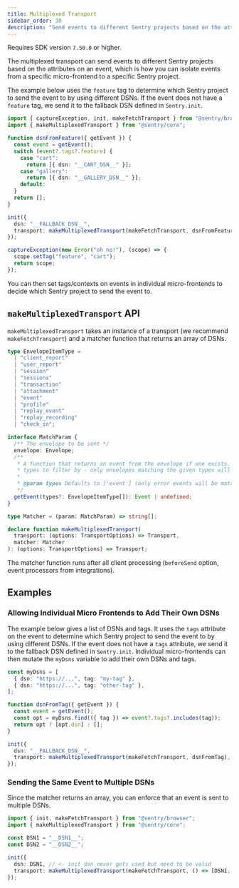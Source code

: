 ```yaml
---
title: Multiplexed Transport
sidebar_order: 30
description: "Send events to different Sentry projects based on the attributes on an event."
---
```


Requires SDK version `7.50.0` or higher.

The multiplexed transport can send events to different Sentry projects based on the attributes on an event, which is how you can isolate events from a specific micro-frontend to a specific Sentry project.

The example below uses the `feature` tag to determine which Sentry project to send the event to by using different DSNs. If the event does not have a `feature` tag, we send it to the fallback DSN defined in `Sentry.init`.

```typescript
import { captureException, init, makeFetchTransport } from "@sentry/browser";
import { makeMultiplexedTransport } from "@sentry/core";

function dsnFromFeature({ getEvent }) {
  const event = getEvent();
  switch (event?.tags?.feature) {
    case "cart":
      return [{ dsn: "__CART_DSN__" }];
    case "gallery":
      return [{ dsn: "__GALLERY_DSN__" }];
    default:
  }
  return [];
}

init({
  dsn: "__FALLBACK_DSN__",
  transport: makeMultiplexedTransport(makeFetchTransport, dsnFromFeature),
});

captureException(new Error("oh no!"), (scope) => {
  scope.setTag("feature", "cart");
  return scope;
});
```

You can then set tags/contexts on events in individual micro-frontends to decide which Sentry project to send the event to.

## `makeMultiplexedTransport` API

`makeMultiplexedTransport` takes an instance of a transport (we recommend `makeFetchTransport`) and a matcher function that returns an array of DSNs.

```typescript
type EnvelopeItemType =
  | "client_report"
  | "user_report"
  | "session"
  | "sessions"
  | "transaction"
  | "attachment"
  | "event"
  | "profile"
  | "replay_event"
  | "replay_recording"
  | "check_in";

interface MatchParam {
  /** The envelope to be sent */
  envelope: Envelope;
  /**
   * A function that returns an event from the envelope if one exists. You can optionally pass an array of envelope item
   * types to filter by - only envelopes matching the given types will be multiplexed.
   *
   * @param types Defaults to ['event'] (only error events will be matched)
   */
  getEvent(types?: EnvelopeItemType[]): Event | undefined;
}

type Matcher = (param: MatchParam) => string[];

declare function makeMultiplexedTransport(
  transport: (options: TransportOptions) => Transport,
  matcher: Matcher
): (options: TransportOptions) => Transport;
```

The matcher function runs after all client processing (`beforeSend` option, event processors from integrations).

## Examples

### Allowing Individual Micro Frontends to Add Their Own DSNs

The example below gives a list of DSNs and tags. It uses the `tags` attribute on the event to determine which Sentry project to send the event to by using different DSNs. If the event does not have a `tags` attribute, we send it to the fallback DSN defined in `Sentry.init`. Individual micro-frontends can then mutate the `myDsns` variable to add their own DSNs and tags.

```typescript
const myDsns = [
  { dsn: "https://...", tag: "my-tag" },
  { dsn: "https://...", tag: "other-tag" },
];

function dsnFromTag({ getEvent }) {
  const event = getEvent();
  const opt = myDsns.find(({ tag }) => event?.tags?.includes(tag));
  return opt ? [opt.dsn] : [];
}

init({
  dsn: "__FALLBACK_DSN__",
  transport: makeMultiplexedTransport(makeFetchTransport, dsnFromTag),
});
```

### Sending the Same Event to Multiple DSNs

Since the matcher returns an array, you can enforce that an event is sent to multiple DSNs.

```typescript
import { init, makeFetchTransport } from "@sentry/browser";
import { makeMultiplexedTransport } from "@sentry/core";

const DSN1 = "__DSN1__";
const DSN2 = "__DSN2__";

init({
  dsn: DSN1, // <- init dsn never gets used but need to be valid
  transport: makeMultiplexedTransport(makeFetchTransport, () => [DSN1, DSN2]),
});
```
